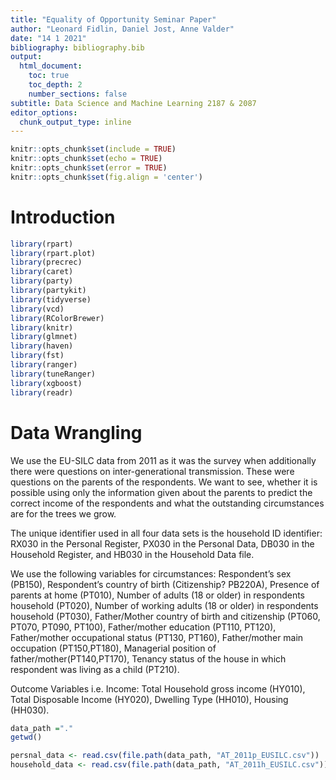 ```yaml
---
title: "Equality of Opportunity Seminar Paper"
author: "Leonard Fidlin, Daniel Jost, Anne Valder"
date: "14 1 2021"
bibliography: bibliography.bib
output: 
  html_document:
    toc: true
    toc_depth: 2
    number_sections: false
subtitle: Data Science and Machine Learning 2187 & 2087
editor_options: 
  chunk_output_type: inline
---
```


```r
knitr::opts_chunk$set(include = TRUE)
knitr::opts_chunk$set(echo = TRUE)
knitr::opts_chunk$set(error = TRUE)
knitr::opts_chunk$set(fig.align = 'center')
```

# **Introduction**
```r
library(rpart)
library(rpart.plot) 
library(precrec)
library(caret)       
library(party)
library(partykit)
library(tidyverse)
library(vcd)
library(RColorBrewer)
library(knitr)
library(glmnet)  
library(haven)
library(fst)
library(ranger)
library(tuneRanger)
library(xgboost)
library(readr)
```
# **Data Wrangling**
We use the EU-SILC data from 2011 as it was the survey when additionally there were questions on inter-generational transmission. These were questions on the parents of the respondents. We want to see, whether it is possible using only the information given about the parents to predict the correct income of the respondents and what the outstanding circumstances are for the trees we grow.

The unique identifier used in all  four data sets is the household ID identifier: RX030 in the Personal Register, PX030 in the Personal Data, DB030 in the Household Register, and HB030 in the Household Data file.

We use the following variables for circumstances: Respondent's sex (PB150), Respondent's country of birth (Citizenship? PB220A), Presence of parents at home (PT010), Number of adults (18 or older) in respondents household (PT020), Number of working adults (18 or older) in respondents household (PT030), Father/Mother country of birth and citizenship (PT060, PT070, PT090, PT100), Father/mother education (PT110, PT120), Father/mother occupational status (PT130, PT160), Father/mother main occupation (PT150,PT180), Managerial position of father/mother(PT140,PT170), Tenancy status of the house in which respondent was living as a child (PT210).

Outcome Variables i.e. Income: Total Household gross income (HY010), Total Disposable Income (HY020), Dwelling Type (HH010), Housing (HH030).

```r
data_path ="."
getwd()

persnal_data <- read.csv(file.path(data_path, "AT_2011p_EUSILC.csv"))
household_data <- read.csv(file.path(data_path, "AT_2011h_EUSILC.csv"))

```